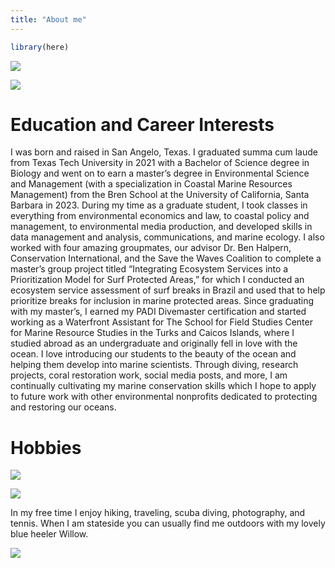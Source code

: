 ```yaml
---
title: "About me"
---
```


```r
library(here)
```

![](eagle_ray.jpg)

![](panama.jpg)

# Education and Career Interests

I was born and raised in San Angelo, Texas. I graduated summa cum laude from Texas Tech University in 2021 with a Bachelor of Science degree in Biology and went on to earn a master's degree in Environmental Science and Management (with a specialization in Coastal Marine Resources Management) from the Bren School at the University of California, Santa Barbara in 2023. During my time as a graduate student, I took classes in everything from environmental economics and law, to coastal policy and management, to environmental media production, and developed skills in data management and analysis, communications, and marine ecology. I also worked with four amazing groupmates, our advisor Dr. Ben Halpern, Conservation International, and the Save the Waves Coalition to complete a master's group project titled "Integrating Ecosystem Services into a Prioritization Model for Surf Protected Areas," for which I conducted an ecosystem service assessment of surf breaks in Brazil and used that to help prioritize breaks for inclusion in marine protected areas. Since graduating with my master's, I earned my PADI Divemaster certification and started working as a Waterfront Assistant for The School for Field Studies Center for Marine Resource Studies in the Turks and Caicos Islands, where I studied abroad as an undergraduate and originally fell in love with the ocean. I love introducing our students to the beauty of the ocean and helping them develop into marine scientists. Through diving, research projects, coral restoration work, social media posts, and more, I am continually cultivating my marine conservation skills which I hope to apply to future work with other environmental nonprofits dedicated to protecting and restoring our oceans.

# Hobbies

![](crabbin.jpg)

![](turtle.jpg)

In my free time I enjoy hiking, traveling, scuba diving, photography, and tennis. When I am stateside you can usually find me outdoors with my lovely blue heeler Willow.

![](willow.jpg)
